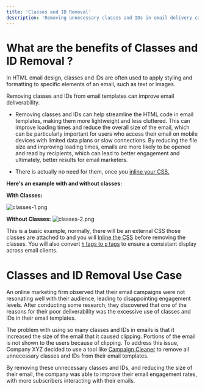 ```yaml
---
title: 'Classes and ID Removal'
description: 'Removing unnecessary classes and IDs in email delivery can reduce file size and load time, improving deliverability and open rates. Optimizing HTML code is crucial for successful email marketing.'
---
```


# What are the benefits of Classes and ID Removal ?
In HTML email design, classes and IDs are often used to apply styling and formatting to specific elements of an email, such as text or images. 

Removing classes and IDs from email templates can improve email deliverability. 

- Removing classes and IDs can help streamline the HTML code in email templates, making them more lightweight and less cluttered. This can improve loading times and reduce the overall size of the email, which can be particularly important for users who access their email on mobile devices with limited data plans or slow connections. By reducing the file size and improving loading times, emails are more likely to be opened and read by recipients, which can lead to better engagement and ultimately, better results for email marketers.

- There is actually no need for them, once you [inline your CSS.](/features-settings/css-inliner)

**Here's an example with and without classes:**

**With Classes:**

![classes-1.png](/images/classes-3.png)

**Without Classes:**
![classes-2.png](/images/classes-4.png)

This is a basic example, normally, there will be an external CSS those classes are attached to and you will [Inline the CSS](/classes-and-id-removal) before removing the classes.  You will also convert [`h` tags to `p` tags](/h-to-p-tag-conversion)  to ensure a consistant display across email clients.

# Classes and ID Removal Use Case

<Note>
An online marketing firm observed that their email campaigns were not resonating well with their audience, leading to disappointing engagement levels.  After conducting some research, they discovered that one of the reasons for their poor deliverability was the excessive use of classes and IDs in their email templates.
 
The problem with using so many classes and IDs in emails is that it increased the size of the email that it caused clipping. Portions of the email is not shown to the users because of clipping. To address this issue, Company XYZ decided to use a tool like [Campaign Cleaner](https://campaigncleaner.com/) to remove all unnecessary classes and IDs from their email templates.
 
By removing these unnecessary classes and IDs, and reducing the size of their email, the company was able to improve their email engagement rates, with more subscribers interacting with their emails.
</Note>

